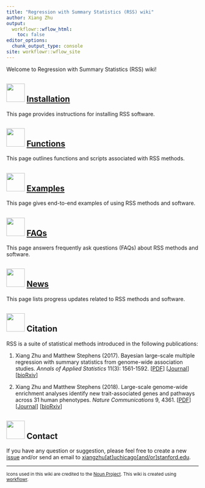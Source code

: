 ```yaml
---
title: "Regression with Summary Statistics (RSS) wiki"
author: Xiang Zhu
output:
  workflowr::wflow_html:
    toc: false
editor_options:
  chunk_output_type: console
site: workflowr::wflow_site  
---
```


Welcome to Regression with Summary Statistics (RSS) wiki!

## <img src="https://static.thenounproject.com/png/2218944-200.png" width="48"/> [Installation](setup.html)

This page provides instructions for installing RSS software.

## <img src="https://static.thenounproject.com/png/2342347-200.png" width="48"/> [Functions](function.html) 

This page outlines functions and scripts associated with RSS methods.

## <img src="https://static.thenounproject.com/png/2019098-200.png" width="48"/> [Examples](example.html)

This page gives end-to-end examples of using RSS methods and software.

## <img src="https://static.thenounproject.com/png/3408080-200.png" width="48"/> [FAQs](faq.html)

This page answers frequently ask questions (FAQs) about RSS methods and software.

## <img src="https://static.thenounproject.com/png/689848-200.png" width="48"/> [News](news.html)

This page lists progress updates related to RSS methods and software.

## <img src="https://static.thenounproject.com/png/920642-200.png" width="48"/> Citation

RSS is a suite of statistical methods introduced in the following publications:

1. Xiang Zhu and Matthew Stephens (2017).
Bayesian large-scale multiple regression with
summary statistics from genome-wide association studies.
*Annals of Applied Statistics* 11(3): 1561-1592.
[[PDF](http://stephenslab.uchicago.edu/assets/papers/Zhu2017.pdf)]
[[Journal](http://dx.doi.org/10.1214/17-AOAS1046)]
[[bioRxiv](https://doi.org/10.1101/042457)]

2. Xiang Zhu and Matthew Stephens (2018).
Large-scale genome-wide enrichment analyses identify new
trait-associated genes and pathways across 31 human phenotypes.
*Nature Communications* 9, 4361.
[[PDF](https://www.nature.com/articles/s41467-018-06805-x.pdf)]
[[Journal](https://www.nature.com/articles/s41467-018-06805-x)]
[[bioRxiv](https://doi.org/10.1101/160770)]

## <img src="https://static.thenounproject.com/png/223469-200.png" width="48"/> Contact

If you have any question or suggestion,
please feel free to create a new
[issue](https://github.com/stephenslab/rss/issues)
and/or send an email to
[xiangzhu[at]uchicago[and/or]stanford.edu](https://github.com/xiangzhu).

--------

<small>
Icons used in this wiki are credited to the
[Noun Project](https://thenounproject.com/).
This wiki is created using
[workflowr](https://github.com/jdblischak/workflowr).
</small>
